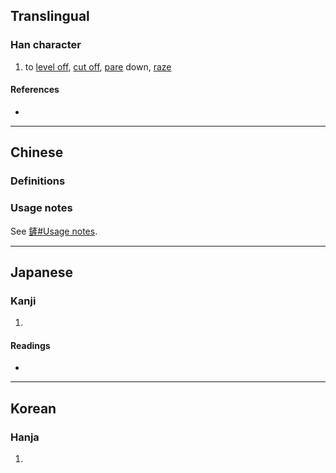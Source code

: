 {{also|鏟|铲}}
{{character info}}
{{character info|0x2F823}}
==Translingual==

===Han character===
{{Han char|rn=18|rad=刀|as=11|sn=13|four=02200|canj=YMLN|ids=⿰産刂(GV),⿰產刂(HTJK)}}

# to [[level off]], [[cut off]], [[pare]] down, [[raze]]

====References====
* {{Han ref|kx=0143.150|dkj=02143|dj=0324.020|hdz=10354.110|uh=5277|ud=21111|bh=B6D0|bd=46800}}

----

==Chinese==

===Definitions===
{{zh-see|鏟|v}}

===Usage notes===
See [[鏟#Usage notes]].

----

==Japanese==

===Kanji===
{{ja-kanji|grade=|rs=刀11}}

# {{rfdef|ja|sort=刀11}}

====Readings====
* {{ja-readings|on=[[さん]] (san), [[せん]] (sen)|kun=[[けずる]] (kezuru)}}

----

==Korean==

===Hanja===
{{ko-hanja|hangeul=산|rv=san|mr=san}}

# {{rfdef|ko|sort=刀11}}